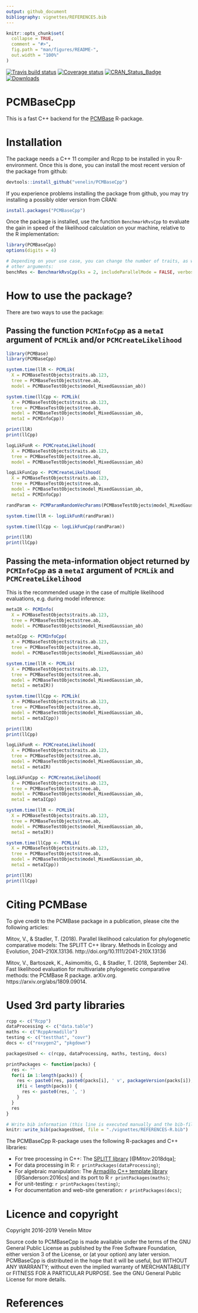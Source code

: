 ```yaml
---
output: github_document
bibliography: vignettes/REFERENCES.bib
---
```


<!-- README.md is generated from README.Rmd. Please edit that file -->

```r
knitr::opts_chunk$set(
  collapse = TRUE,
  comment = "#>",
  fig.path = "man/figures/README-",
  out.width = "100%"
)
```

[![Travis build status](https://travis-ci.org/venelin/PCMBaseCpp.svg?branch=master)](https://travis-ci.org/venelin/PCMBaseCpp)
[![Coverage status](https://codecov.io/gh/venelin/PCMBaseCpp/branch/master/graph/badge.svg)](https://codecov.io/github/venelin/PCMBaseCpp?branch=master)
[![CRAN_Status_Badge](http://www.r-pkg.org/badges/version/PCMBaseCpp?color=blue)](https://cran.r-project.org/package=PCMBaseCpp)
[![Downloads](http://cranlogs.r-pkg.org/badges/PCMBaseCpp?color=blue)](http://cran.r-project.org/package=PCMBaseCpp)


# PCMBaseCpp

This is a fast C++ backend for the [PCMBase](https://venelin.github.io/PCMBase) R-package. 

# Installation

The package needs a C++ 11 compiler and Rcpp to be installed in you R-environment. Once this is done, you can install the most recent version of the package from github:

```r
devtools::install_github("venelin/PCMBaseCpp")
```

If you experience problems installing the package from github, you may try installing a possibly older version from CRAN:

```r
install.packages("PCMBaseCpp")
```

Once the package is installed, use the function `BenchmarkRvsCpp` to evaluate the gain in speed of the likelihood calculation on your machine, relative to the R implementation:

```r
library(PCMBaseCpp)
options(digits = 4)

# Depending on your use case, you can change the number of traits, as well as the 
# other arguments:
benchRes <- BenchmarkRvsCpp(ks = 2, includeParallelMode = FALSE, verbose = TRUE)
```

# How to use the package?

There are two ways to use the package:

## Passing the function `PCMInfoCpp` as a `metaI` argument of `PCMLik` and/or `PCMCreateLikelihood`

```r
library(PCMBase)
library(PCMBaseCpp)

system.time(llR <- PCMLik(
  X = PCMBaseTestObjects$traits.ab.123, 
  tree = PCMBaseTestObjects$tree.ab,
  model = PCMBaseTestObjects$model_MixedGaussian_ab))

system.time(llCpp <- PCMLik(
  X = PCMBaseTestObjects$traits.ab.123, 
  tree = PCMBaseTestObjects$tree.ab,
  model = PCMBaseTestObjects$model_MixedGaussian_ab, 
  metaI = PCMInfoCpp))

print(llR)
print(llCpp)
```


```r
logLikFunR <- PCMCreateLikelihood(
  X = PCMBaseTestObjects$traits.ab.123, 
  tree = PCMBaseTestObjects$tree.ab,
  model = PCMBaseTestObjects$model_MixedGaussian_ab)

logLikFunCpp <- PCMCreateLikelihood(
  X = PCMBaseTestObjects$traits.ab.123, 
  tree = PCMBaseTestObjects$tree.ab,
  model = PCMBaseTestObjects$model_MixedGaussian_ab, 
  metaI = PCMInfoCpp)

randParam <- PCMParamRandomVecParams(PCMBaseTestObjects$model_MixedGaussian_ab)

system.time(llR <- logLikFunR(randParam))

system.time(llCpp <- logLikFunCpp(randParam))

print(llR)
print(llCpp)
```

## Passing the meta-information object returned by `PCMInfoCpp` as a `metaI` argument of `PCMLik` and `PCMCreateLikelihood`

This is the recommended usage in the case of multiple likelihood evaluations, e.g. during model inference:
```r
metaIR <- PCMInfo(
  X = PCMBaseTestObjects$traits.ab.123, 
  tree = PCMBaseTestObjects$tree.ab,
  model = PCMBaseTestObjects$model_MixedGaussian_ab)

metaICpp <- PCMInfoCpp(
  X = PCMBaseTestObjects$traits.ab.123, 
  tree = PCMBaseTestObjects$tree.ab,
  model = PCMBaseTestObjects$model_MixedGaussian_ab)

system.time(llR <- PCMLik(
  X = PCMBaseTestObjects$traits.ab.123, 
  tree = PCMBaseTestObjects$tree.ab,
  model = PCMBaseTestObjects$model_MixedGaussian_ab, 
  metaI = metaIR))

system.time(llCpp <- PCMLik(
  X = PCMBaseTestObjects$traits.ab.123, 
  tree = PCMBaseTestObjects$tree.ab,
  model = PCMBaseTestObjects$model_MixedGaussian_ab, 
  metaI = metaICpp))

print(llR)
print(llCpp)
```

```r
logLikFunR <- PCMCreateLikelihood(
  X = PCMBaseTestObjects$traits.ab.123, 
  tree = PCMBaseTestObjects$tree.ab,
  model = PCMBaseTestObjects$model_MixedGaussian_ab, 
  metaI = metaIR)

logLikFunCpp <- PCMCreateLikelihood(
  X = PCMBaseTestObjects$traits.ab.123, 
  tree = PCMBaseTestObjects$tree.ab,
  model = PCMBaseTestObjects$model_MixedGaussian_ab, 
  metaI = metaICpp)

system.time(llR <- PCMLik(
  X = PCMBaseTestObjects$traits.ab.123, 
  tree = PCMBaseTestObjects$tree.ab,
  model = PCMBaseTestObjects$model_MixedGaussian_ab, 
  metaI = metaIR))

system.time(llCpp <- PCMLik(
  X = PCMBaseTestObjects$traits.ab.123, 
  tree = PCMBaseTestObjects$tree.ab,
  model = PCMBaseTestObjects$model_MixedGaussian_ab, 
  metaI = metaICpp))

print(llR)
print(llCpp)
```

# Citing PCMBase

To give credit to the PCMBase package in a publication, please cite the following articles:

Mitov, V., & Stadler, T. (2018). Parallel likelihood calculation for phylogenetic comparative models: The SPLITT C++ library. Methods in Ecology and Evolution, 2041–210X.13136. http://doi.org/10.1111/2041-210X.13136

Mitov, V., Bartoszek, K., Asimomitis, G., & Stadler, T. (2018, September 24). Fast likelihood evaluation for multivariate phylogenetic comparative methods: the PCMBase R package. arXiv.org. https://arxiv.org/abs/1809.09014.

# Used 3rd party libraries

```r
rcpp <- c("Rcpp")
dataProcessing <- c("data.table")
maths <- c("RcppArmadillo")
testing <- c("testthat", "covr")
docs <- c("roxygen2", "pkgdown")

packagesUsed <- c(rcpp, dataProcessing, maths, testing, docs)

printPackages <- function(packs) {
  res <- ""
  for(i in 1:length(packs)) {
    res <- paste0(res, paste0(packs[i], ' v', packageVersion(packs[i]), ' [@R-', packs[i], ']'))
    if(i < length(packs)) {
      res <- paste0(res, ', ')
    }
  }
  res
}

# Write bib information (this line is executed manually and the bib-file is edited manually after that)
knitr::write_bib(packagesUsed, file = "./vignettes/REFERENCES-R.bib")
```

The PCMBaseCpp R-package uses the following R-packages and C++ libraries:

* For tree processing in C++: The [SPLITT library](https://venelin.github.io/SPLITT) [@Mitov:2018dqa];
* For data processing in R: `r printPackages(dataProcessing)`;
* For algebraic manipulation: The [Armadillo C++ template library](http://arma.sourceforge.net/) [@Sanderson:2016cs] and its port to R `r printPackages(maths)`;
* For unit-testing: `r printPackages(testing)`;
* For documentation and web-site generation: `r printPackages(docs)`;

# Licence and copyright

Copyright 2016-2019 Venelin Mitov

Source code to PCMBaseCpp is made available under the terms of the GNU General Public License as published by the Free Software Foundation, either version 3 of the License, or (at your option) any later version. PCMBaseCpp is distributed in the hope that it will be useful, but WITHOUT ANY WARRANTY; without even the implied warranty of MERCHANTABILITY or FITNESS FOR A PARTICULAR PURPOSE. See the GNU General Public License for more details.

# References